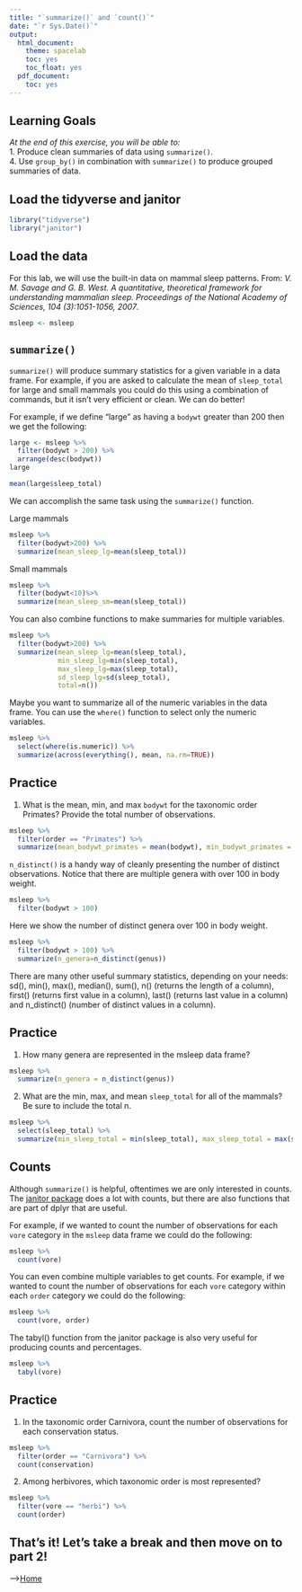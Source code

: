 ```yaml
---
title: "`summarize()` and `count()`"
date: "`r Sys.Date()`"
output:
  html_document:
    theme: spacelab
    toc: yes
    toc_float: yes
  pdf_document:
    toc: yes
---
```


## Learning Goals
*At the end of this exercise, you will be able to:*    
1. Produce clean summaries of data using `summarize()`.  
4. Use `group_by()` in combination with `summarize()` to produce grouped summaries of data.  

## Load the tidyverse and janitor
```r
library("tidyverse")
library("janitor")
```

## Load the data
For this lab, we will use the built-in data on mammal sleep patterns. From: _V. M. Savage and G. B. West. A quantitative, theoretical framework for understanding mammalian sleep. Proceedings of the National Academy of Sciences, 104 (3):1051-1056, 2007_.
```r
msleep <- msleep
```

## `summarize()`
`summarize()` will produce summary statistics for a given variable in a data frame. For example, if you are asked to calculate the mean of `sleep_total` for large and small mammals you could do this using a combination of commands, but it isn't very efficient or clean. We can do better!  

For example, if we define "large" as having a `bodywt` greater than 200 then we get the following:
```r
large <- msleep %>% 
  filter(bodywt > 200) %>% 
  arrange(desc(bodywt))
large
```

```r
mean(large$sleep_total)
```

We can accomplish the same task using the `summarize()` function.  

Large mammals
```r
msleep %>% 
  filter(bodywt>200) %>% 
  summarize(mean_sleep_lg=mean(sleep_total))
```

Small mammals
```r
msleep %>% 
  filter(bodywt<10)%>% 
  summarize(mean_sleep_sm=mean(sleep_total))
```

You can also combine functions to make summaries for multiple variables.
```r
msleep %>% 
  filter(bodywt>200) %>% 
  summarize(mean_sleep_lg=mean(sleep_total),
            min_sleep_lg=min(sleep_total),
            max_sleep_lg=max(sleep_total),
            sd_sleep_lg=sd(sleep_total),
            total=n())
```

Maybe you want to summarize all of the numeric variables in the data frame. You can use the `where()` function to select only the numeric variables.
```r
msleep %>% 
  select(where(is.numeric)) %>% 
  summarize(across(everything(), mean, na.rm=TRUE))
```

## Practice
1. What is the mean, min, and max `bodywt` for the taxonomic order Primates? Provide the total number of observations.
```r
msleep %>%
  filter(order == "Primates") %>% 
  summarize(mean_bodywt_primates = mean(bodywt), min_bodywt_primates = min(bodywt), max_bodywt_primates = max(bodywt), total = n())
```

`n_distinct()` is a handy way of cleanly presenting the number of distinct observations. Notice that there are multiple genera with over 100 in body weight.
```r
msleep %>% 
  filter(bodywt > 100)
```

Here we show the number of distinct genera over 100 in body weight.
```r
msleep %>% 
  filter(bodywt > 100) %>% 
  summarize(n_genera=n_distinct(genus))
```

There are many other useful summary statistics, depending on your needs: sd(), min(), max(), median(), sum(), n() (returns the length of a column), first() (returns first value in a column), last() (returns last value in a column) and n_distinct() (number of distinct values in a column).

## Practice
1. How many genera are represented in the msleep data frame?
```r
msleep %>% 
  summarize(n_genera = n_distinct(genus))
```

2. What are the min, max, and mean `sleep_total` for all of the mammals? Be sure to include the total n.
```r
msleep %>% 
  select(sleep_total) %>% 
  summarize(min_sleep_total = min(sleep_total), max_sleep_total = max(sleep_total), mean_sleep_total = mean(sleep_total), total = n())
```

## Counts
Although `summarize()` is helpful, oftentimes we are only interested in counts. The [janitor package](https://garthtarr.github.io/meatR/janitor.html) does a lot with counts, but there are also functions that are part of dplyr that are useful.  

For example, if we wanted to count the number of observations for each `vore` category in the `msleep` data frame we could do the following:
```r
msleep %>% 
  count(vore)
```

You can even combine multiple variables to get counts. For example, if we wanted to count the number of observations for each `vore` category within each `order` category we could do the following:
```r
msleep %>% 
  count(vore, order)
```

The tabyl() function from the janitor package is also very useful for producing counts and percentages.  
```r
msleep %>% 
  tabyl(vore)
```

## Practice
1. In the taxonomic order Carnivora, count the number of observations for each conservation status.
```r
msleep %>% 
  filter(order == "Carnivora") %>% 
  count(conservation)
```

2. Among herbivores, which taxonomic order is most represented?
```r
msleep %>% 
  filter(vore == "herbi") %>% 
  count(order)
```

## That's it! Let's take a break and then move on to part 2! 

-->[Home](https://jmledford3115.github.io/datascibiol/)  